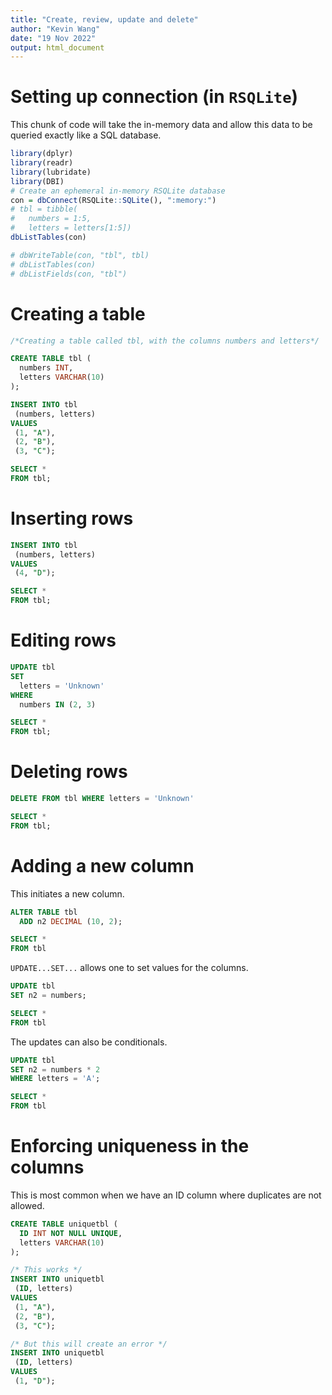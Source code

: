 ```yaml
---
title: "Create, review, update and delete"
author: "Kevin Wang"
date: "19 Nov 2022"
output: html_document
---
```


# Setting up connection (in `RSQLite`)

This chunk of code will take the in-memory data and allow this data to be queried exactly like a SQL database. 

```r
library(dplyr)
library(readr)
library(lubridate)
library(DBI)
# Create an ephemeral in-memory RSQLite database
con = dbConnect(RSQLite::SQLite(), ":memory:")
# tbl = tibble(
#   numbers = 1:5, 
#   letters = letters[1:5])
dbListTables(con)

# dbWriteTable(con, "tbl", tbl)
# dbListTables(con)
# dbListFields(con, "tbl")
```


# Creating a table

```sql
/*Creating a table called tbl, with the columns numbers and letters*/

CREATE TABLE tbl (
  numbers INT, 
  letters VARCHAR(10)
);
```

```sql
INSERT INTO tbl
 (numbers, letters)
VALUES
 (1, "A"),
 (2, "B"),
 (3, "C");
```

```sql
SELECT *
FROM tbl;
```

# Inserting rows

```sql
INSERT INTO tbl
 (numbers, letters)
VALUES
 (4, "D");
```

```sql
SELECT *
FROM tbl;
```

# Editing rows

```sql
UPDATE tbl
SET 
  letters = 'Unknown'
WHERE 
  numbers IN (2, 3)
```

```sql
SELECT *
FROM tbl;
```

# Deleting rows

```sql
DELETE FROM tbl WHERE letters = 'Unknown'
```

```sql
SELECT *
FROM tbl;
```

# Adding a new column

This initiates a new column. 

```sql
ALTER TABLE tbl
  ADD n2 DECIMAL (10, 2);
```
```sql
SELECT *
FROM tbl
```
`UPDATE...SET...` allows one to set values for the columns.

```sql
UPDATE tbl 
SET n2 = numbers;
```

```sql
SELECT *
FROM tbl
```

The updates can also be conditionals. 

```sql
UPDATE tbl 
SET n2 = numbers * 2
WHERE letters = 'A';
```

```sql
SELECT *
FROM tbl
```

# Enforcing uniqueness in the columns

This is most common when we have an ID column where duplicates are not allowed. 

```sql
CREATE TABLE uniquetbl (
  ID INT NOT NULL UNIQUE, 
  letters VARCHAR(10)
);
```

```sql
/* This works */
INSERT INTO uniquetbl
 (ID, letters)
VALUES
 (1, "A"),
 (2, "B"),
 (3, "C");
```

```sql
/* But this will create an error */
INSERT INTO uniquetbl
 (ID, letters)
VALUES
 (1, "D");
```
